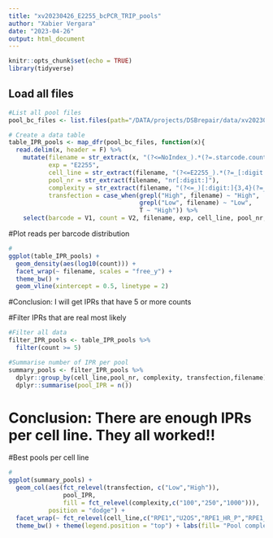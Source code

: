 ```yaml
---
title: "xv20230426_E2255_bcPCR_TRIP_pools"
author: "Xabier Vergara"
date: "2023-04-26"
output: html_document
---
```


```r
knitr::opts_chunk$set(echo = TRUE)
library(tidyverse)
```

## Load all files
```r
#List all pool files
pool_bc_files <- list.files(path="/DATA/projects/DSBrepair/data/xv20230426_E2255_bcPCR_TRIP_pools/counts/", pattern = "star", full.names = T)

# Create a data table 
table_IPR_pools <- map_dfr(pool_bc_files, function(x){
  read.delim(x, header = F) %>% 
    mutate(filename = str_extract(x, "(?<=NoIndex_).*(?=.starcode.count)"),
           exp = "E2255",
           cell_line = str_extract(filename, "(?<=E2255_).*(?=_[:digit:])"),
           pool_nr = str_extract(filename, "nr[:digit:]"),
           complexity = str_extract(filename, "(?<=_)[:digit:]{3,4}(?=_)"),
           transfection = case_when(grepl("High", filename) ~ "High",
                                    grepl("Low", filename) ~ "Low",
                                    T ~ "High")) %>%
    select(barcode = V1, count = V2, filename, exp, cell_line, pool_nr, complexity,transfection)})


```

#Plot reads per barcode distribution
```r
#
ggplot(table_IPR_pools) +
  geom_density(aes(log10(count))) +
  facet_wrap(~ filename, scales = "free_y") + 
  theme_bw() +
  geom_vline(xintercept = 0.5, linetype = 2)

```
#Conclusion: I will get IPRs that have 5 or more counts

#Filter IPRs that are real most likely
```r
#Filter all data
filter_IPR_pools <- table_IPR_pools %>%
  filter(count >= 5)

#Summarise number of IPR per pool
summary_pools <- filter_IPR_pools %>% 
  dplyr::group_by(cell_line,pool_nr, complexity, transfection,filename) %>%
  dplyr::summarise(pool_IPR = n())
```
# Conclusion: There are enough IPRs per cell line. They all worked!!

#Best pools per cell line
```r
#
ggplot(summary_pools) + 
  geom_col(aes(fct_relevel(transfection, c("Low","High")),
               pool_IPR,
               fill = fct_relevel(complexity,c("100","250","1000"))),
           position = "dodge") + 
  facet_wrap(~ fct_relevel(cell_line,c("RPE1","U2OS","RPE1_HR_P","RPE1_HR_D","mESC")), nrow = 1) +
  theme_bw() + theme(legend.position = "top") + labs(fill= "Pool complexity") + xlab("Amount of plasmid in transfection") + ylab("Number of IPR per pool")
```





